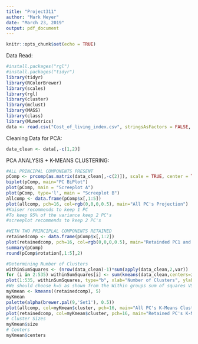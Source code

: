 ---
title: "Project311"
author: "Mark Meyer"
date: "March 23, 2019"
output: pdf_document
---

```{r setup, include=FALSE}
knitr::opts_chunk$set(echo = TRUE)
```
Data Read:
```{r, include=FALSE}
#install.packages("rgl")
#install.packages("tidyr")
library(tidyr)
library(RColorBrewer)
library(scales)
library(rgl)
library(cluster)
library(mclust)
library(MASS)
library(class)
library(MLmetrics)
data <- read.csv("Cost_of_living_index.csv", stringsAsFactors = FALSE, header = TRUE)
```
Cleaning Data for PCA:
```{r}
data_clean <- data[,-c(1,2)]
```
PCA ANALYSIS + K-MEANS CLUSTERING:
```{r}
#ALL PRINCIPAL COMPONENTS PRESENT
pComp <- prcomp(as.matrix(data_clean[,-c(2)]), scale = TRUE, center = TRUE)
biplot(pComp, main="PC BiPlot")
plot(pComp, main = "Screeplot A")
plot(pComp, type='l', main = "Screeplot B")
allcomp <- data.frame(pComp$x[,1:5])
plot(allcomp, pch=16, col=rgb(0,0,0,0.5), main="All PC's Projection")
#Kaiser recommends to keep 1 PC
#To keep 95% of the variance keep 2 PC's
#screeplot recommends to keep 2 PC's

#WITH TWO PRINCIPLAL COMPONENTS RETAINED
retainedcomp <- data.frame(pComp$x[,1:2])
plot(retainedcomp, pch=16, col=rgb(0,0,0,0.5), main="Retainded PC1 and PC2 Projection")
summary(pComp)
round(pComp$rotation[,1:5],2)

```

```{r}
#Determining Number of Clusters
withinSumSquares <- (nrow(data_clean)-1)*sum(apply(data_clean,2,var))
for (i in 2:535) withinSumSquares[i] <- sum(kmeans(data_clean,centers=i)$withinss)
plot(1:535, withinSumSquares, type="b", xlab="Number of Clusters", ylab="Within groups sum of squares", main="Within groups sum of squares VS clusters")
#We should choose k=5 as shown from the Within groups sum of squares VS clusters plot.
myKmean <- kmeans((retainedcomp), 5)
myKmean
palette(alpha(brewer.pal(9,'Set1'), 0.5))
plot(allcomp, col=myKmean$cluster, pch=16, main="All PC's K-Means Cluster Projection")
plot(retainedcomp, col=myKmean$cluster, pch=16, main="Retained PC's K-Means Cluster Projection")
# Cluster Sizes
myKmean$size
# Centers
myKmean$centers
```
